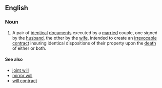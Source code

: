 ==English==

===Noun===
{{wikipedia}}
{{en-noun|head=[[mutual]] [[will]]}}

# {{label|en|legal}} A pair of [[identical]] [[document]]s executed by a [[married]] couple, one signed by the [[husband]], the other by the [[wife]], intended to create an [[irrevocable]] [[contract]] insuring identical dispositions of their property upon the [[death]] of either or both.

====See also====
* [[joint will]]
* [[mirror will]]
* [[will contract]]